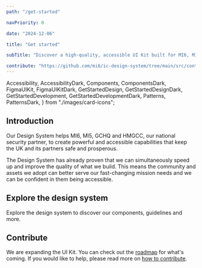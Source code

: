 ```yaml
---
path: "/get-started"

navPriority: 0

date: "2024-12-06"

title: "Get started"

subTitle: "Discover a high-quality, accessible UI Kit built for MI6, MI5, GCHQ and HMGCC apps and digital products."

contribute: "https://github.com/mi6/ic-design-system/tree/main/src/content/structured/get-started/index.mdx"
---
```


  Accessibility,
  AccessibilityDark,
  Components,
  ComponentsDark,
  FigmaUIKit,
  FigmaUIKitDark,
  GetStartedDesign,
  GetStartedDesignDark,
  GetStartedDevelopment,
  GetStartedDevelopmentDark,
  Patterns,
  PatternsDark,
} from "./images/card-icons";

## Introduction

Our Design System helps MI6, MI5, GCHQ and HMGCC, our national security partner, to create powerful and accessible capabilities that keep the UK and its partners safe and prosperous.

The Design System has already proven that we can simultaneously speed up and improve the quality of what we build. This means the community and assets we adopt can better serve our fast-changing mission needs and we can be confident in them being accessible.

<div className="get-started-vertical-cards">
  <GetStartedVerticalCard
    imageSrc={[GetStartedDesign, GetStartedDesignDark]}
    heading="Get started with design"
    message="Our design documentation empowers you to create intuitive, consistent and accessible designs with ease."
    href="/get-started/design"
    imageAlt="A pencil drawing a curved line"
  />
  <GetStartedVerticalCard
    imageSrc={[GetStartedDevelopment, GetStartedDevelopmentDark]}
    heading="Get started with development"
    message="Rapidly build apps using our React and web components."
    href="/get-started/development"
    imageAlt="Two HTML tags enclosed by a computer monitor"
  />
</div>

## Explore the design system

Explore the design system to discover our components, guidelines and more.

<div className="get-started-horizontal-cards">
  <GetStartedHorizontalCard
    heading="Components"
    message="Rapidly build apps that work robustly across frameworks."
    href="/components"
    imageSrc={[Components, ComponentsDark]}
    imageAlt="A diamond shape split into four sections"
  />
  <GetStartedHorizontalCard
    heading="Accessibility"
    message="Design, build, and test apps and services that work for everyone."
    href="/accessibility"
    imageSrc={[Accessibility, AccessibilityDark]}
    imageAlt="An accessibility icon"
  />
  <GetStartedHorizontalCard
    heading="Figma UI kit"
    message="Reusable and flexible components used to design and prototype."
    href="/get-started/design/figma"
    imageSrc={[FigmaUIKit, FigmaUIKitDark]}
    imageAlt="The Figma logo"
  />
  <GetStartedHorizontalCard
    heading="Patterns"
    message="Lower learning curves by using intuitive, expandable patterns."
    href="/patterns"
    imageSrc={[Patterns, PatternsDark]}
    imageAlt="A collection of elements on a page"
  />
</div>

## Contribute

We are expanding the UI Kit. You can check out the [roadmap](/community/roadmap) for what's coming. If you would like to help, please read more on [how to contribute](/community).
